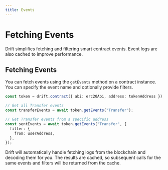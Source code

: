 ```yaml
---
title: Events
---
```


# Fetching Events

Drift simplifies fetching and filtering smart contract events. Event logs are also cached to improve performance.

## Fetching Events

You can fetch events using the `getEvents` method on a contract instance. You can specify the event name and optionally provide filters.

```typescript
const token = drift.contract({ abi: erc20Abi, address: tokenAddress });

// Get all Transfer events
const transferEvents = await token.getEvents("Transfer");

// Get Transfer events from a specific address
const sentEvents = await token.getEvents("Transfer", {
  filter: {
    from: userAddress,
  },
});
```

Drift will automatically handle fetching logs from the blockchain and decoding them for you. The results are cached, so subsequent calls for the same events and filters will be returned from the cache.
